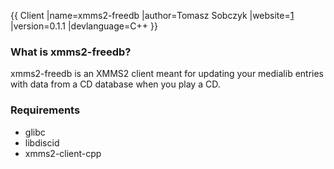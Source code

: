 {{
Client
|name=xmms2-freedb
|author=Tomasz Sobczyk
|website=[http://asth.net/(+xmms2freedb)]
|version=0.1.1
|devlanguage=C++
}}
=== What is xmms2-freedb? ===
xmms2-freedb is an XMMS2 client meant for updating your medialib entries with data from a CD database when you play a CD.

=== Requirements ===
* glibc
* libdiscid
* xmms2-client-cpp
